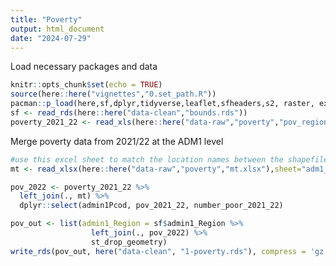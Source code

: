 ```yaml
---
title: "Poverty"
output: html_document
date: "2024-07-29"
---
```


Load necessary packages and data
```r
knitr::opts_chunk$set(echo = TRUE)
source(here::here("vignettes","0.set_path.R"))
pacman::p_load(here,sf,dplyr,tidyverse,leaflet,sfheaders,s2, raster, exactextractr, readxl)
sf <- read_rds(here::here("data-clean","bounds.rds"))
poverty_2021_22 <- read_xls(here::here("data-raw","poverty","pov_regionale.xls"))
```

Merge poverty data from 2021/22 at the ADM1 level
```r
#use this excel sheet to match the location names between the shapefile and dataset
mt <- read_xlsx(here::here("data-raw","poverty","mt.xlsx"),sheet="adm1_2021_22")

pov_2022 <- poverty_2021_22 %>%
  left_join(., mt) %>%
  dplyr::select(admin1Pcod, pov_2021_22, number_poor_2021_22)

pov_out <- list(admin1_Region = sf$admin1_Region %>%
                  left_join(., pov_2022) %>%
                  st_drop_geometry)
write_rds(pov_out, here("data-clean", "1-poverty.rds"), compress = 'gz')
```

